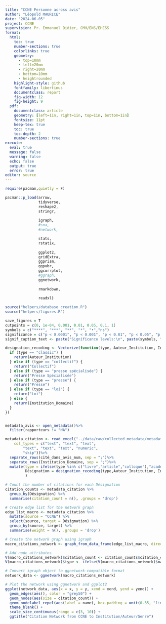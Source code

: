 ```yaml
---
title: "CCNE Personne across avis"
author: "Léopold MAURICE"
date: "2024-06-05"
project: CCNE
supervision: Pr. Emmanuel Didier, CMH/ENS/EHESS
format:
  html:
    toc: true
    number-sections: true
    colorlinks: true
    geometry:
      - top=10mm
      - left=20mm
      - right=20mm
      - bottom=10mm  
      - heightrounded
    highlight-style: github
    fontfamily: libertinus
    documentclass: report
    fig-width: 12
    fig-height: 9
  pdf:
    documentclass: article
    geometry: [left=1in, right=1in, top=1in, bottom=1in]
    fontsize: 11pt
    keep-tex: true
    toc: true
    toc-depth: 2
    number-sections: true
execute:
  eval: true
  message: false
  warning: false
  echo: false
  output: true
  error: true
editor: source
---
```


```r
require(pacman,quietly = F)

pacman::p_load(arrow,
               tidyverse,
               reshape2,
               stringr,
               
               igraph,
               #sna,
               #network,

               stats,
               rstatix,
               
               ggplot2,
               gridExtra,
               ggprism,
               ggpubr,
               ggcorrplot,
               #ggraph,
               ggnetwork,
               
               rmarkdown,
               
               readxl)

source("helpers/database_creation.R")
source("helpers/figures.R")

save_figures = T
cutpoints = c(0, 1e-04, 0.001, 0.01, 0.05, 0.1, 1)
symbols = c("****", "***", "**", "*", "•","ns")
significance = c("p < 0.0001", "p < 0.001", "p < 0.01", "p < 0.05", "p < 0.1", "p>0.1")
signif_caption_text <- paste("Significance levels:\n", paste(symbols, ":", significance, collapse = ", "))

```


```r
designation_recoding <- Vectorize(function(type, Auteur_Institution, Institution_Domaine) {
  if (type == "classic") {
    return(Auteur_Institution)
  } else if (type == "collectif") {
    return("Collectif")
  } else if (type == "presse spécialisée") {
    return("Presse Spécialisée")
  } else if (type == "presse") {
    return("Presse")
  } else if (type == "loi") {
    return("Loi")
  } else {
    return(Institution_Domaine)
  }
})


metadata_avis <- open_metadata()%>%
  filter(rapporteurs != "NA")

metadata_citation <- read_excel("../data/raw/collected_metadata/metadata_citation.xlsx", 
    col_types = c("text", "text", "text", 
        "text", "text", "text", "numeric", 
        "skip"))%>%
  separate_rows(cité_dans_avis_num, sep = ";")%>%
  separate_rows(Institution_Domaine, sep = ";")%>%
  mutate(type = ifelse(type %in% c("livre","article","colloque"),"académique",type),
         Désignation = designation_recoding(type,Auteur_Institution, Institution_Domaine)
         )

```
```r
# Count the number of citations for each Désignation
citation_counts <- metadata_citation %>%
  group_by(Désignation) %>%
  summarise(citation_count = n(), .groups = 'drop')

# Create edge list for the network graph
edge_list_macro <- metadata_citation %>%
  mutate(source = "CCNE") %>%
  select(source, target = Désignation) %>%
  group_by(source, target) %>%
  summarise(weight = n(), .groups = 'drop')

# Create the network graph using igraph
macro_citations_network <- graph_from_data_frame(edge_list_macro, directed = TRUE)

# Add node attributes
V(macro_citations_network)$citation_count <- citation_counts$citation_count[match(V(macro_citations_network)$name, citation_counts$Désignation)]
V(macro_citations_network)$type <- ifelse(V(macro_citations_network)$name == "CCNE", "Source", "Target")

# Convert igraph object to ggnetwork-compatible format
network_data <- ggnetwork(macro_citations_network)

# Plot the network using ggnetwork and ggplot2
ggplot(network_data, aes(x = x, y = y, xend = xend, yend = yend)) +
  geom_edges(aes(), color = "grey50") +
  geom_nodes(aes(size = citation_count)) +
  geom_nodelabel_repel(aes(label = name), box.padding = unit(0.35, "lines")) +
  theme_blank() +
  scale_size_continuous(range = c(3, 10)) +
  ggtitle("Citation Network from CCNE to Institution/Auteur/Genre")
```

